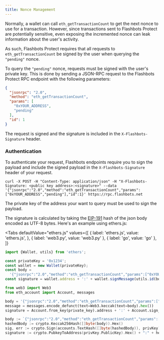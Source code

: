 ```yaml
---
title: Nonce Management
---
```



Normally, a wallet can call `eth_getTransactionCount` to get the next nonce to use for a transaction.
However, since transactions sent to Flashbots Protect are potentially sensitive, even exposing the incremented nonce can leak information about the user's activity.

As such, Flashbots Protect requires that all requests to `eth_getTransactionCount` be signed by the user when querying the `"pending"` nonce.

To query the `"pending"` nonce, requests must be signed with the user's private key. This is done by sending a JSON-RPC request to the Flashbots Protect RPC endpoint with the following parameters:

```json
{
  "jsonrpc": "2.0",
  "method": "eth_getTransactionCount",
  "params": [
    "0xYOUR_ADDRESS",
    "pending"
  ],
  "id": 1
}
```

The request is signed and the signature is included in the `X-Flashbots-Signature` header.

### Authentication

To authenticate your request, Flashbots endpoints require you to sign the payload and include the signed payload in the `X-Flashbots-Signature` header of your request.

```curl
curl -X POST -H "Content-Type: application/json" -H "X-Flashbots-Signature: <public key address>:<signature>" --data '{"jsonrpc":"2.0","method":"eth_getTransactionCount","params":["0xYOUR_ADDRESS","pending"],"id":1}' https://rpc.flashbots.net
```

The private key of the address your want to query must be used to sign the payload.

The signature is calculated by taking the [EIP-191](https://eips.ethereum.org/EIPS/eip-191) hash of the json body encoded as UTF-8 bytes. Here's an example using ethers.js:

<Tabs
defaultValue="ethers.js"
values={[
{ label: 'ethers.js', value: 'ethers.js', },
{ label: 'web3.py', value: 'web3.py' },
{ label: 'go', value: 'go' },
]}
>
<TabItem value="ethers.js">

```ts
import {Wallet, utils} from 'ethers';

const privateKey = '0x1234';
const wallet = new Wallet(privateKey);
const body =
  '{"jsonrpc":"2.0","method":"eth_getTransactionCount","params":["0xYOUR_ADDRESS","pending"],"id":1}';
const signature = wallet.address + ':' + wallet.signMessage(utils.id(body));
```

</TabItem>
<TabItem value="web3.py">

```py
from web3 import Web3
from eth_account import Account, messages

body = '{"jsonrpc":"2.0","method":"eth_getTransactionCount","params":["0xYOUR_ADDRESS","pending"],"id":1}'
message = messages.encode_defunct(text=Web3.keccak(text=body).hex())
signature = Account.from_key(private_key).address + ':' + Account.sign_message(message, private_key).signature.hex()
```

</TabItem>
<TabItem value="go">

```go
body := `{"jsonrpc":"2.0","method":"eth_getTransactionCount","params":["0xYOUR_ADDRESS","pending"],"id":1}`
hashedBody := crypto.Keccak256Hash([]byte(body)).Hex()
sig, err := crypto.Sign(accounts.TextHash([]byte(hashedBody)), privKey)
signature := crypto.PubkeyToAddress(privKey.PublicKey).Hex() + ":" + hexutil.Encode(sig)
```

</TabItem>
</Tabs>


